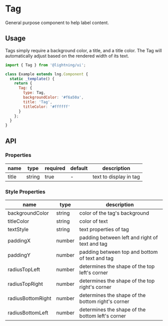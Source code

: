 
# Tag

General purpose component to help label content.

## Usage

Tags simply require a background color, a title, and a title color. The Tag will automatically adjust based on the rendered width of its text.

```js
import { Tag } from '@lightning/ui';

class Example extends lng.Component {
  static _template() {
    return {
      Tag: {
        type: Tag,
        backgroundColor: '#f6a50a',
        title: 'Tag',
        titleColor: '#ffffff'
      }
    };
  }
}
```

<Canvas>
  <Story id="elements-tag--basic" />
</Canvas>

## API

### Properties

| name  | type   | required | default | description            |
| ----- | ------ | -------- | ------- | ---------------------- |
| title | string | true     | -       | text to display in tag |

### Style Properties

| name              | type   | description                                       |
| ----------------- | ------ | ------------------------------------------------- |
| backgroundColor   | string | color of the tag's background                     |
| titleColor        | string | color of text                                     |
| textStyle         | string | text properties of tag                            |
| paddingX          | number | padding between left and right of text and tag    |
| paddingY          | number | padding between top and bottom of text and tag    |
| radiusTopLeft     | number | determines the shape of the top left's corner     |
| radiusTopRight    | number | determines the shape of the top right's corner    |
| radiusBottomRight | number | determines the shape of the bottom right's corner |
| radiusBottomLeft  | number | determines the shape of the bottom left's corner  |
